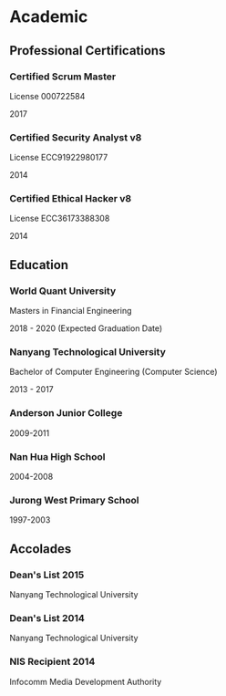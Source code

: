 
Academic
===

## Professional Certifications

### Certified Scrum Master

License 000722584

2017

### Certified Security Analyst v8

License ECC91922980177

2014

### Certified Ethical Hacker v8

License ECC36173388308

2014

## Education

### World Quant University

Masters in Financial Engineering

2018 - 2020 (Expected Graduation Date)

### Nanyang Technological University

Bachelor of Computer Engineering (Computer Science)

2013 - 2017

### Anderson Junior College
2009-2011

### Nan Hua High School
2004-2008

### Jurong West Primary School
1997-2003

## Accolades

### Dean's List 2015
Nanyang Technological University

### Dean's List 2014
Nanyang Technological University

### NIS Recipient 2014
Infocomm Media Development Authority
